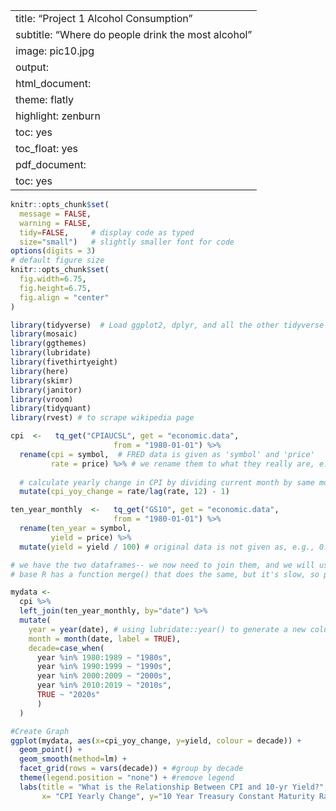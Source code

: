 
---
title: "Project 1 Alcohol Consumption"
subtitle: "Where do people drink the most alcohol"
image: pic10.jpg
output:
  html_document:
    theme: flatly
    highlight: zenburn
    toc: yes
    toc_float: yes
  pdf_document:
    toc: yes
---

```r
knitr::opts_chunk$set(
  message = FALSE, 
  warning = FALSE, 
  tidy=FALSE,     # display code as typed
  size="small")   # slightly smaller font for code
options(digits = 3)
# default figure size
knitr::opts_chunk$set(
  fig.width=6.75, 
  fig.height=6.75,
  fig.align = "center"
)
```

```r
library(tidyverse)  # Load ggplot2, dplyr, and all the other tidyverse packages
library(mosaic)
library(ggthemes)
library(lubridate)
library(fivethirtyeight)
library(here)
library(skimr)
library(janitor)
library(vroom)
library(tidyquant)
library(rvest) # to scrape wikipedia page
```

```r

cpi  <-   tq_get("CPIAUCSL", get = "economic.data",
                       from = "1980-01-01") %>% 
  rename(cpi = symbol,  # FRED data is given as 'symbol' and 'price'
         rate = price) %>% # we rename them to what they really are, e.g., cpi and rate
  
  # calculate yearly change in CPI by dividing current month by same month a year (or 12 months) earlier, minus 1
  mutate(cpi_yoy_change = rate/lag(rate, 12) - 1)

ten_year_monthly  <-   tq_get("GS10", get = "economic.data",
                       from = "1980-01-01") %>% 
  rename(ten_year = symbol,
         yield = price) %>% 
  mutate(yield = yield / 100) # original data is not given as, e.g., 0.05, but rather 5, for five percent

# we have the two dataframes-- we now need to join them, and we will use left_join()
# base R has a function merge() that does the same, but it's slow, so please don't use it

mydata <- 
  cpi %>% 
  left_join(ten_year_monthly, by="date") %>% 
  mutate(
    year = year(date), # using lubridate::year() to generate a new column with just the year
    month = month(date, label = TRUE),
    decade=case_when(
      year %in% 1980:1989 ~ "1980s",
      year %in% 1990:1999 ~ "1990s",
      year %in% 2000:2009 ~ "2000s",
      year %in% 2010:2019 ~ "2010s",
      TRUE ~ "2020s"
      )
  )

#Create Graph
ggplot(mydata, aes(x=cpi_yoy_change, y=yield, colour = decade)) +
  geom_point() +
  geom_smooth(method=lm) +
  facet_grid(rows = vars(decade)) + #group by decade
  theme(legend.position = "none") + #remove legend
  labs(title = "What is the Relationship Between CPI and 10-yr Yield?", 
       x= "CPI Yearly Change", y="10 Year Treasury Constant Maturity Rate")

  

```
